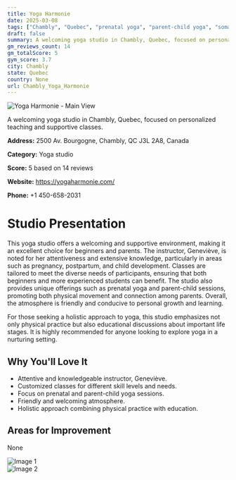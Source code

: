 ```yaml
---
title: Yoga Harmonie
date: 2025-03-08
tags: ["Chambly", "Quebec", "prenatal yoga", "parent-child yoga", "somayog", "supportive atmosphere", "personalized instruction", "Chambly"]  
draft: false
summary: A welcoming yoga studio in Chambly, Quebec, focused on personalized teaching and supportive classes.
gm_reviews_count: 14
gm_totalScore: 5
gym_score: 3.7
city: Chambly
state: Quebec
country: None
url: Chambly_Yoga_Harmonie
---
```


<div className="aspect-[16/9] relative my-8">
  <img 
    src="https://lh5.googleusercontent.com/p/AF1QipOcIPSs6-zlqA1h0SFcQzDyGf5nwbOar_-Ut7Fj=w1920-h1080-k-no"
    alt="Yoga Harmonie - Main View"
    className="object-cover absolute inset-0 w-full h-full rounded-lg"
  />
</div>

A welcoming yoga studio in Chambly, Quebec, focused on personalized teaching and supportive classes.

**Address:** 2500 Av. Bourgogne, Chambly, QC J3L 2A8, Canada

**Category:** Yoga studio

**Score:** 5 based on 14 reviews

**Website:** https://yogaharmonie.com/

**Phone:** +1 450-658-2031

# Studio Presentation

This yoga studio offers a welcoming and supportive environment, making it an excellent choice for beginners and parents. The instructor, Geneviève, is noted for her attentiveness and extensive knowledge, particularly in areas such as pregnancy, postpartum, and child development. Classes are tailored to meet the diverse needs of participants, ensuring that both beginners and more experienced students can benefit. The studio also provides unique offerings such as prenatal yoga and parent-child sessions, promoting both physical movement and connection among parents. Overall, the atmosphere is friendly and conducive to personal growth and learning.

For those seeking a holistic approach to yoga, this studio emphasizes not only physical practice but also educational discussions about important life stages. It is highly recommended for anyone looking to explore yoga in a nurturing setting.

## Why You'll Love It

- Attentive and knowledgeable instructor, Geneviève.
- Customized classes for different skill levels and needs.
- Focus on prenatal and parent-child yoga sessions.
- Friendly and welcoming atmosphere.
- Holistic approach combining physical practice with education.

## Areas for Improvement

None

<div className="grid grid-cols-1 xl:grid-cols-2 gap-4 my-8">
<div className="aspect-[4/3] relative"><img src="https://lh5.googleusercontent.com/p/AF1QipNKqOxkusHj-x_3VEoebJJt1RcSuBSUCVc8Pftl=w1920-h1080-k-no" alt="Image 1" className="object-cover absolute inset-0 w-full h-full rounded-lg" /></div>
<div className="aspect-[4/3] relative"><img src="https://streetviewpixels-pa.googleapis.com/v1/thumbnail?panoid=gfiCyk6pFoZwNLQwqKFJGQ&cb_client=maps_sv.tactile.gps&w=203&h=100&yaw=220.87677&pitch=0&thumbfov=100" alt="Image 2" className="object-cover absolute inset-0 w-full h-full rounded-lg" /></div>
</div>